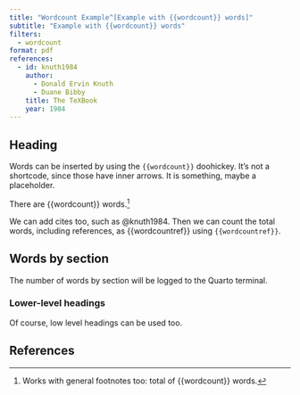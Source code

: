 ```yaml
---
title: "Wordcount Example^[Example with {{wordcount}} words]"
subtitle: "Example with {{wordcount}} words"
filters:
  - wordcount
format: pdf
references:
  - id: knuth1984
    author:
      - Donald Ervin Knuth
      - Duane Bibby
    title: The TeXBook
    year: 1984
---
```


## Heading

Words can be inserted by using the `{{wordcount}}` doohickey.
It's not a shortcode, since those have inner arrows.
It is something, maybe a placeholder.

There are {{wordcount}} words.^[Works with general footnotes too: total of {{wordcount}} words.]

We can add cites too, such as @knuth1984.
Then we can count the total words, including references, as {{wordcountref}} using `{{wordcountref}}`.

## Words by section

The number of words by section will be logged to the Quarto terminal.

### Lower-level headings

Of course, low level headings can be used too.

## References
